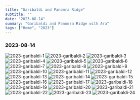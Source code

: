 ```yaml
---
title: "Garibaldi and Panomra Ridge"
subtitle: ""
date: "2023-08-14"
summary: "Garibaldi and Panomra Ridge with Ara"
tags: ["Home", "2023"]
---
```



### 2023-08-14

<div className="mx-auto max-w-lg">
  <Image
    className="rounded-[2px]"
    width={1080}
    height={1440}
    quality={75}
    src="https://storage.googleapis.com/jaeungkim/blog/personal/2023-aug-garibaldi/2023garibaldi1.jpeg"
    alt="2023-garibaldi-1"
  />
  <Image
    className="rounded-[2px]"
    width={1080}
    height={1440}
    quality={75}
    src="https://storage.googleapis.com/jaeungkim/blog/personal/2023-aug-garibaldi/2023garibaldi2.jpeg"
    alt="2023-garibaldi-2"
  />
  <Image
    className="rounded-[2px]"
    width={1080}
    height={1440}
    quality={75}
    src="https://storage.googleapis.com/jaeungkim/blog/personal/2023-aug-garibaldi/2023garibaldi3.jpeg"
    alt="2023-garibaldi-3"
  />
  <Image
    className="rounded-[2px]"
    width={1080}
    height={1440}
    quality={75}
    src="https://storage.googleapis.com/jaeungkim/blog/personal/2023-aug-garibaldi/2023garibaldi4.jpeg"
    alt="2023-garibaldi-4"
  />
  <Image
    className="rounded-[2px]"
    width={1080}
    height={1440}
    quality={75}
    src="https://storage.googleapis.com/jaeungkim/blog/personal/2023-aug-garibaldi/2023garibaldi5.jpeg"
    alt="2023-garibaldi-5"
  />
  <Image
    className="rounded-[2px]"
    width={1080}
    height={1440}
    quality={75}
    src="https://storage.googleapis.com/jaeungkim/blog/personal/2023-aug-garibaldi/2023garibaldi6.jpeg"
    alt="2023-garibaldi-6"
  />
  <Image
    className="rounded-[2px]"
    width={1080}
    height={1440}
    quality={75}
    src="https://storage.googleapis.com/jaeungkim/blog/personal/2023-aug-garibaldi/2023garibaldi7.jpeg"
    alt="2023-garibaldi-7"
  />
  <Image
    className="rounded-[2px]"
    width={1080}
    height={1440}
    quality={75}
    src="https://storage.googleapis.com/jaeungkim/blog/personal/2023-aug-garibaldi/2023garibaldi8.jpeg"
    alt="2023-garibaldi-8"
  />
  <Image
    className="rounded-[2px]"
    width={1080}
    height={1440}
    quality={75}
    src="https://storage.googleapis.com/jaeungkim/blog/personal/2023-aug-garibaldi/2023garibaldi9.jpeg"
    alt="2023-garibaldi-9"
  />
  <Image
    className="rounded-[2px]"
    width={1080}
    height={1440}
    quality={75}
    src="https://storage.googleapis.com/jaeungkim/blog/personal/2023-aug-garibaldi/2023garibaldi10.jpeg"
    alt="2023-garibaldi-10"
  />
  <Image
    className="rounded-[2px]"
    width={1080}
    height={1440}
    quality={75}
    src="https://storage.googleapis.com/jaeungkim/blog/personal/2023-aug-garibaldi/2023garibaldi11.jpeg"
    alt="2023-garibaldi-11"
  />
  <Image
    className="rounded-[2px]"
    width={1080}
    height={1440}
    quality={75}
    src="https://storage.googleapis.com/jaeungkim/blog/personal/2023-aug-garibaldi/2023garibaldi12.jpeg"
    alt="2023-garibaldi-12"
  />
  <Image
    className="rounded-[2px]"
    width={1080}
    height={1440}
    quality={75}
    src="https://storage.googleapis.com/jaeungkim/blog/personal/2023-aug-garibaldi/2023garibaldi13.jpeg"
    alt="2023-garibaldi-13"
  />
  <Image
    className="rounded-[2px]"
    width={1080}
    height={1440}
    quality={75}
    src="https://storage.googleapis.com/jaeungkim/blog/personal/2023-aug-garibaldi/2023garibaldi14.jpeg"
    alt="2023-garibaldi-14"
  />
  <Image
    className="rounded-[2px]"
    width={1080}
    height={1440}
    quality={75}
    src="https://storage.googleapis.com/jaeungkim/blog/personal/2023-aug-garibaldi/2023garibaldi15.jpeg"
    alt="2023-garibaldi-15"
  />
  <Image
    className="rounded-[2px]"
    width={1080}
    height={1440}
    quality={75}
    src="https://storage.googleapis.com/jaeungkim/blog/personal/2023-aug-garibaldi/2023garibaldi16.jpeg"
    alt="2023-garibaldi-16"
  />
  <Image
    className="rounded-[2px]"
    width={1080}
    height={1440}
    quality={75}
    src="https://storage.googleapis.com/jaeungkim/blog/personal/2023-aug-garibaldi/2023garibaldi17.jpeg"
    alt="2023-garibaldi-17"
  />
  <Image
    className="rounded-[2px]"
    width={1080}
    height={1440}
    quality={75}
    src="https://storage.googleapis.com/jaeungkim/blog/personal/2023-aug-garibaldi/2023garibaldi18.jpeg"
    alt="2023-garibaldi-18"
  />
  <Image
    className="rounded-[2px]"
    width={1080}
    height={1440}
    quality={75}
    src="https://storage.googleapis.com/jaeungkim/blog/personal/2023-aug-garibaldi/2023garibaldi19.jpeg"
    alt="2023-garibaldi-19"
  />
  <Image
    className="rounded-[2px]"
    width={1080}
    height={1440}
    quality={75}
    src="https://storage.googleapis.com/jaeungkim/blog/personal/2023-aug-garibaldi/2023garibaldi20.jpeg"
    alt="2023-garibaldi-20"
  />
  <Image
    className="rounded-[2px]"
    width={1080}
    height={1440}
    quality={75}
    src="https://storage.googleapis.com/jaeungkim/blog/personal/2023-aug-garibaldi/2023garibaldi21.jpeg"
    alt="2023-garibaldi-21"
  />
  <Image
    className="rounded-[2px]"
    width={1080}
    height={1440}
    quality={75}
    src="https://storage.googleapis.com/jaeungkim/blog/personal/2023-aug-garibaldi/2023garibaldi22.jpeg"
    alt="2023-garibaldi-22"
  />
  <Image
    className="rounded-[2px]"
    width={1080}
    height={1440}
    quality={75}
    src="https://storage.googleapis.com/jaeungkim/blog/personal/2023-aug-garibaldi/2023garibaldi23.jpeg"
    alt="2023-garibaldi-23"
  />
  <Image
    className="rounded-[2px]"
    width={1080}
    height={1440}
    quality={75}
    src="https://storage.googleapis.com/jaeungkim/blog/personal/2023-aug-garibaldi/2023garibaldi24.jpeg"
    alt="2023-garibaldi-24"
  />
</div>
